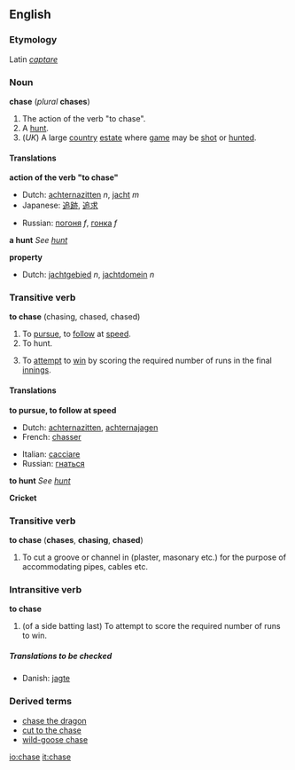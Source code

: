 ==English==
===Etymology===
Latin ''[[captare]]''
===Noun===
'''chase''' (''plural'' '''chases''')

#<!--NAction-->The action of the verb "to chase".
#<!--NHunt-->A [[hunt]].
#<!--NProperty-->(''UK'') A large [[country]] [[estate]] where [[game]] may be [[shoot|shot]] or [[hunt]]ed.

====Translations====

<!--NAction-->'''action of the verb "to chase"'''
{{top}}
<!--left column-->
*Dutch: [[achternazitten]] ''n'', [[jacht]] ''m''
*Japanese: [[追跡]], [[追求]]
{{mid}}
<!--right column-->
*Russian: [[погоня]] ''f'', [[гонка]] ''f''
{{bottom}}

<!--NHunt-->'''a hunt'''
''See [[hunt]]''

<!--NProperty-->'''property'''
{{top}}
*Dutch: [[jachtgebied]] ''n'', [[jachtdomein]] ''n''
{{mid}}
{{bottom}}

===Transitive verb===
'''to chase''' (chasing, chased, chased)

#<!--VTrPursue-->To [[pursue]], to [[follow]] at [[speed]].
#<!--VTrHunt-->To hunt.
#<!--VTrCricket-->{{cricket}} To [[attempt]] to [[win]] by scoring the required number of runs in the final [[innings]].

====Translations====

<!--VTrPursue-->'''to pursue, to follow at speed'''
{{top}}
<!--left column-->
*Dutch: [[achternazitten]], [[achternajagen]]
*French: [[chasser]]
{{mid}}
<!--right column-->
*Italian: [[cacciare]]
*Russian: [[гнаться]]
{{bottom}}

<!--VTrHunt-->'''to hunt'''
''See [[hunt]]''

<!--VTrCricket-->'''Cricket'''
{{top}}
{{mid}}
{{bottom}}

===Transitive verb=== <!--different etymology from the above transitive verb-->
'''to chase''' ('''chases''', '''chasing''', '''chased''')

#<!--VTrCutGroove-->To cut a groove or channel in (plaster, masonary etc.) for the purpose of accommodating pipes, cables etc.

===Intransitive verb===
'''to chase'''

#{{VIntrCricket}} (of a side batting last) To attempt to score the required number of runs to win.

=====Translations to be checked=====
<!--Remove this section once all of the translations below have been moved into the tables above.-->
{{checktrans}}
*Danish: [[jagte]]

===Derived terms===
*[[chase the dragon]]
*[[cut to the chase]]
*[[wild-goose chase]]

[[io:chase]]
[[it:chase]]